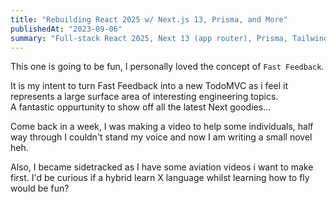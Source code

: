 ```yaml
---
title: "Rebuilding React 2025 w/ Next.js 13, Prisma, and More"
publishedAt: "2023-09-06"
summary: "Full-stack React 2025, Next 13 (app router), Prisma, Tailwind, Shadcn, MongoDB, Typescript, Action Routes, NextAuth"
---
```


This one is going to be fun, I personally loved the concept of `Fast Feedback`.

It is my intent to turn Fast Feedback into a new TodoMVC as i feel it represents a large surface area of interesting engineering topics.  
A fantastic oppurtunity to show off all the latest Next goodies...

Come back in a week, I was making a video to help some individuals,
half way through I couldn't stand my voice and now I am writing a small novel heh.

Also, I became sidetracked as I have some aviation videos i want to make first.  I'd be curious if a hybrid learn X language whilst learning how to fly would be fun?
